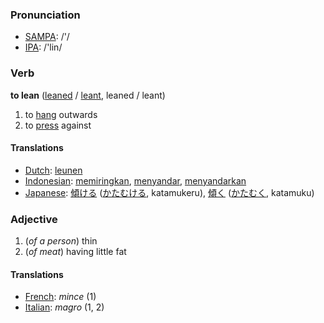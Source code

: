 === Pronunciation ===
*[[w:SAMPA|SAMPA]]: /'/
*[[w:IPA|IPA]]: /'lin/

=== Verb ===

'''to lean''' ([[leaned]] / [[leant]], leaned / leant)

# to [[hang]] outwards
# to [[press]] against

==== Translations ====
*[[Dutch]]: [[leunen]]
*[[Indonesian]]: [[miring|memiringkan]], [[sandar|menyandar]], [[sandar|menyandarkan]]
*[[Japanese]]: [[傾ける]] ([[かたむける]], katamukeru), [[傾く]] ([[かたむく]], katamuku)

=== Adjective ===

#(''of a person'') thin
#(''of meat'') having little fat

==== Translations ====
*[[French]]: ''mince'' (1)
*[[Italian]]: ''magro'' (1, 2)